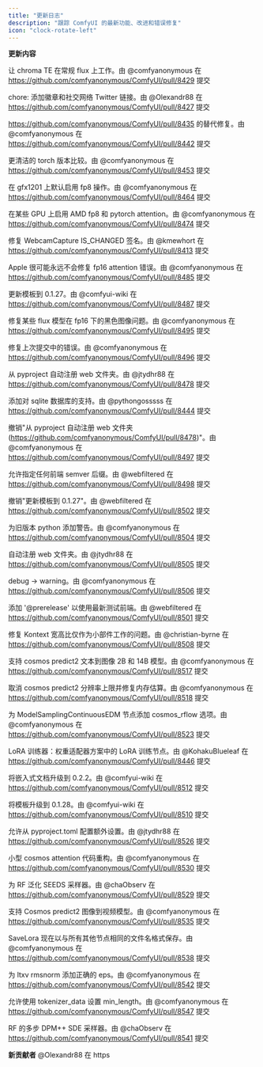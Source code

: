 ```yaml
---
title: "更新日志"
description: "跟踪 ComfyUI 的最新功能、改进和错误修复"
icon: "clock-rotate-left"
---
```


<Update label="0.3.41" description="2025年1月21日">

**更新内容**

让 chroma TE 在常规 flux 上工作。由 @comfyanonymous 在 https://github.com/comfyanonymous/ComfyUI/pull/8429 提交

chore: 添加徽章和社交网络 Twitter 链接。由 @Olexandr88 在 https://github.com/comfyanonymous/ComfyUI/pull/8427 提交

https://github.com/comfyanonymous/ComfyUI/pull/8435 的替代修复。由 @comfyanonymous 在 https://github.com/comfyanonymous/ComfyUI/pull/8442 提交

更清洁的 torch 版本比较。由 @comfyanonymous 在 https://github.com/comfyanonymous/ComfyUI/pull/8453 提交

在 gfx1201 上默认启用 fp8 操作。由 @comfyanonymous 在 https://github.com/comfyanonymous/ComfyUI/pull/8464 提交

在某些 GPU 上启用 AMD fp8 和 pytorch attention。由 @comfyanonymous 在 https://github.com/comfyanonymous/ComfyUI/pull/8474 提交

修复 WebcamCapture IS_CHANGED 签名。由 @kmewhort 在 https://github.com/comfyanonymous/ComfyUI/pull/8413 提交

Apple 很可能永远不会修复 fp16 attention 错误。由 @comfyanonymous 在 https://github.com/comfyanonymous/ComfyUI/pull/8485 提交

更新模板到 0.1.27。由 @comfyui-wiki 在 https://github.com/comfyanonymous/ComfyUI/pull/8487 提交

修复某些 flux 模型在 fp16 下的黑色图像问题。由 @comfyanonymous 在 https://github.com/comfyanonymous/ComfyUI/pull/8495 提交

修复上次提交中的错误。由 @comfyanonymous 在 https://github.com/comfyanonymous/ComfyUI/pull/8496 提交

从 pyproject 自动注册 web 文件夹。由 @jtydhr88 在 https://github.com/comfyanonymous/ComfyUI/pull/8478 提交

添加对 sqlite 数据库的支持。由 @pythongosssss 在 https://github.com/comfyanonymous/ComfyUI/pull/8444 提交

撤销"从 pyproject 自动注册 web 文件夹 (https://github.com/comfyanonymous/ComfyUI/pull/8478)"。由 @comfyanonymous 在 https://github.com/comfyanonymous/ComfyUI/pull/8497 提交

允许指定任何前端 semver 后缀。由 @webfiltered 在 https://github.com/comfyanonymous/ComfyUI/pull/8498 提交

撤销"更新模板到 0.1.27"。由 @webfiltered 在 https://github.com/comfyanonymous/ComfyUI/pull/8502 提交

为旧版本 python 添加警告。由 @comfyanonymous 在 https://github.com/comfyanonymous/ComfyUI/pull/8504 提交

自动注册 web 文件夹。由 @jtydhr88 在 https://github.com/comfyanonymous/ComfyUI/pull/8505 提交

debug -> warning。由 @comfyanonymous 在 https://github.com/comfyanonymous/ComfyUI/pull/8506 提交

添加 '@prerelease' 以使用最新测试前端。由 @webfiltered 在 https://github.com/comfyanonymous/ComfyUI/pull/8501 提交

修复 Kontext 宽高比仅作为小部件工作的问题。由 @christian-byrne 在 https://github.com/comfyanonymous/ComfyUI/pull/8508 提交

支持 cosmos predict2 文本到图像 2B 和 14B 模型。由 @comfyanonymous 在 https://github.com/comfyanonymous/ComfyUI/pull/8517 提交

取消 cosmos predict2 分辨率上限并修复内存估算。由 @comfyanonymous 在 https://github.com/comfyanonymous/ComfyUI/pull/8518 提交

为 ModelSamplingContinuousEDM 节点添加 cosmos_rflow 选项。由 @comfyanonymous 在 https://github.com/comfyanonymous/ComfyUI/pull/8523 提交

LoRA 训练器：权重适配器方案中的 LoRA 训练节点。由 @KohakuBlueleaf 在 https://github.com/comfyanonymous/ComfyUI/pull/8446 提交

将嵌入式文档升级到 0.2.2。由 @comfyui-wiki 在 https://github.com/comfyanonymous/ComfyUI/pull/8512 提交

将模板升级到 0.1.28。由 @comfyui-wiki 在 https://github.com/comfyanonymous/ComfyUI/pull/8510 提交

允许从 pyproject.toml 配置额外设置。由 @jtydhr88 在 https://github.com/comfyanonymous/ComfyUI/pull/8526 提交

小型 cosmos attention 代码重构。由 @comfyanonymous 在 https://github.com/comfyanonymous/ComfyUI/pull/8530 提交

为 RF 泛化 SEEDS 采样器。由 @chaObserv 在 https://github.com/comfyanonymous/ComfyUI/pull/8529 提交

支持 Cosmos predict2 图像到视频模型。由 @comfyanonymous 在 https://github.com/comfyanonymous/ComfyUI/pull/8535 提交

SaveLora 现在以与所有其他节点相同的文件名格式保存。由 @comfyanonymous 在 https://github.com/comfyanonymous/ComfyUI/pull/8538 提交

为 ltxv rmsnorm 添加正确的 eps。由 @comfyanonymous 在 https://github.com/comfyanonymous/ComfyUI/pull/8542 提交

允许使用 tokenizer_data 设置 min_length。由 @comfyanonymous 在 https://github.com/comfyanonymous/ComfyUI/pull/8547 提交

RF 的多步 DPM++ SDE 采样器。由 @chaObserv 在 https://github.com/comfyanonymous/ComfyUI/pull/8541 提交

**新贡献者**
@Olexandr88 在 https
